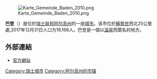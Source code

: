 {{Infobox settlement
| name = 巴登
| native_name = Baden
| nickname = 
| settlement_type = 城市
| image_skyline = File:Baden Altstadt 160515.jpg
| imagesize = 
| image_caption = 巴登市风光
| image_flag = 
| flag_size = 
| image_seal = File:Coat of arms of Baden AG.svg
| seal_size = 100x80px
| image_shield = 
| pushpin_map = Switzerland
| pushpin_label_position = bottom
| subdivision_type = 国家
| subdivision_name = {{CHE}}
| subdivision_type1 = [[瑞士行政区划|州]]
| subdivision_name1 = [[阿尔高州|阿尔高州]]
| subdivision_type2 = [[区_(瑞士)|区]]
| subdivision_name2 = {{link-de|巴登区 (阿尔高州)|Bezirk Baden (Aargau)}}
| subdivision_type3 = 
| subdivision_name3 = 
| leader_title = 
| leader_name = 
| established_title = 
| established_date = 
| established_title2 = 
| established_date2 = 
| elevation_m = 381
| area_total_km2 = 13.17
| population_as_of = 2017年12月31日
| population_total = 19168
| population_density_km2 = auto
| timezone = [[欧洲中部时间|CET]]
| utc_offset = +1
| timezone_DST = [[欧洲中部夏令时间|CEST]]
| utc_offset_DST = +2
| coordinates = {{coord|47|28|22|N|8|18|29|E|region:|display=inline}}
| postal_code_type = [[邮编|邮编]]
| postal_code = 5400, 5405, 5406
| area_code = 
| blank_name = 
| blank_info = 
| website = {{url|www.baden.ch}}
}}

[[File:Karte_Gemeinde_Baden_2010.png|thumb]]

'''巴登'''（{{lang-de|Baden}}）是位於[[瑞士联邦|瑞士联邦]][[阿尔高州|阿尔高州]]的一座[[瑞士城市列表|城市]]。该市位於[[蘇黎世|蘇黎世]]西北25公里處,2017年12月31日人口为19,168人。巴登是一個以[[溫泉|溫泉]]而聞名的地方。

== 外部連結 ==
{{Commonscat|Baden, Switzerland|巴登 (瑞士)}}
* [http://www.baden.ch 官方網站] {{Wayback|url=http://www.baden.ch/ |date=20070126230925 }}

{{Switzerland-geo-stub}}
{{DEFAULTSORT:Baden}}
[[Category:瑞士城市|Category:瑞士城市]]
[[Category:阿尔高州的市镇|Category:阿尔高州的市镇]]